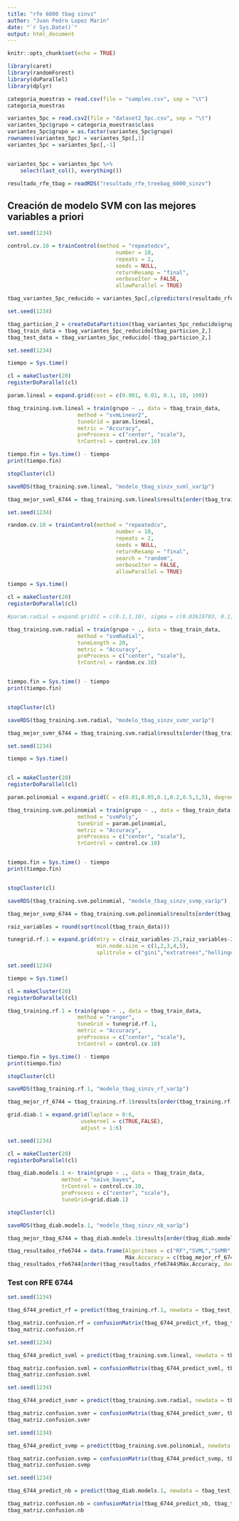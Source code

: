 ```yaml
---
title: "rfe 6000 tbag sinvz"
author: "Juan Pedro Lopez Marin"
date: "`r Sys.Date()`"
output: html_document
---
```


```r
knitr::opts_chunk$set(echo = TRUE)
```


```r
library(caret)
library(randomForest)
library(doParallel)
library(dplyr)
```

```r
categoria_muestras = read.csv(file = "samples.csv", sep = "\t")
categoria_muestras
```

```r
variantes_5pc = read.csv2(file = "dataset2_5pc.csv", sep = "\t")
variantes_5pc$grupo = categoria_muestras$class
variantes_5pc$grupo = as.factor(variantes_5pc$grupo)
rownames(variantes_5pc) = variantes_5pc[,1]
variantes_5pc = variantes_5pc[,-1]


variantes_5pc = variantes_5pc %>%
    select(last_col(), everything())

```

```r
resultado_rfe_tbag = readRDS("resultado_rfe_treebag_6000_sinzv")
```
























## Creación de modelo SVM con las mejores variables a priori

```r
set.seed(1234)

control.cv.10 = trainControl(method = "repeatedcv", 
                                  number = 10,
                                  repeats = 2,
                                  seeds = NULL, 
                                  returnResamp = "final",
                                  verboseIter = FALSE,
                                  allowParallel = TRUE)
```

```r
tbag_variantes_5pc_reducido = variantes_5pc[,c(predictors(resultado_rfe_tbag),"grupo")]
```

```r
set.seed(1234)

tbag_particion_2 = createDataPartition(tbag_variantes_5pc_reducido$grupo, p=0.85, list = FALSE)
tbag_train_data = tbag_variantes_5pc_reducido[tbag_particion_2,]
tbag_test_data = tbag_variantes_5pc_reducido[-tbag_particion_2,]
```

```r
set.seed(1234)

tiempo = Sys.time()

cl = makeCluster(20)
registerDoParallel(cl)

param.lineal = expand.grid(cost = c(0.001, 0.01, 0.1, 10, 100))

tbag_training.svm.lineal = train(grupo ~ ., data = tbag_train_data,
                      method = "svmLinear2",
                      tuneGrid = param.lineal,
                      metric = "Accuracy",
                      preProcess = c("center", "scale"),
                      trControl = control.cv.10)

tiempo.fin = Sys.time() - tiempo
print(tiempo.fin)

stopCluster(cl)

saveRDS(tbag_training.svm.lineal, "modelo_tbag_sinzv_svml_var1p")
```
```r
tbag_mejor_svml_6744 = tbag_training.svm.lineal$results[order(tbag_training.svm.lineal$results$Accuracy, decreasing = TRUE),][1,]["Accuracy"]
```

```r
set.seed(1234)

random.cv.10 = trainControl(method = "repeatedcv", 
                                  number = 10,
                                  repeats = 2,
                                  seeds = NULL, 
                                  returnResamp = "final",
                                  search = "random",
                                  verboseIter = FALSE,
                                  allowParallel = TRUE)

tiempo = Sys.time()

cl = makeCluster(20)
registerDoParallel(cl)

#param.radial = expand.grid(C = c(0.1,1,10), sigma = c(0.03619703, 0.1, 1))

tbag_training.svm.radial = train(grupo ~ ., data = tbag_train_data,
                      method = "svmRadial",
                      tuneLength = 20,
                      metric = "Accuracy",
                      preProcess = c("center", "scale"),
                      trControl = random.cv.10)


tiempo.fin = Sys.time() - tiempo
print(tiempo.fin)


stopCluster(cl)

saveRDS(tbag_training.svm.radial, "modelo_tbag_sinzv_svmr_var1p")
```

```r
tbag_mejor_svmr_6744 = tbag_training.svm.radial$results[order(tbag_training.svm.radial$results$Accuracy, decreasing = TRUE),][1,]["Accuracy"]
```

```r
set.seed(1234)

tiempo = Sys.time()


cl = makeCluster(20)
registerDoParallel(cl)

param.polinomial = expand.grid(C = c(0.01,0.05,0.1,0.2,0.5,1,5), degree = c(1,2,3), scale = c(0.01,0.1,1))

tbag_training.svm.polinomial = train(grupo ~ ., data = tbag_train_data,
                      method = "svmPoly",
                      tuneGrid = param.polinomial,
                      metric = "Accuracy",
                      preProcess = c("center", "scale"),
                      trControl = control.cv.10)


tiempo.fin = Sys.time() - tiempo
print(tiempo.fin)


stopCluster(cl)

saveRDS(tbag_training.svm.polinomial, "modelo_tbag_sinzv_svmp_var1p")
```

```r
tbag_mejor_svmp_6744 = tbag_training.svm.polinomial$results[order(tbag_training.svm.polinomial$results$Accuracy, decreasing = TRUE),][1,]["Accuracy"]
```

```r
raiz_variables = round(sqrt(ncol(tbag_train_data)))

tunegrid.rf.1 = expand.grid(mtry = c(raiz_variables-25,raiz_variables-20,raiz_variables-10,raiz_variables-5 ,raiz_variables,raiz_variables+10, raiz_variables+30, raiz_variables+50, raiz_variables+70),
                            min.node.size = c(1,2,3,4,5),
                            splitrule = c("gini","extratrees","hellinger"))

set.seed(1234)

tiempo = Sys.time()

cl = makeCluster(20)
registerDoParallel(cl)

tbag_training.rf.1 = train(grupo ~ ., data = tbag_train_data,
                      method = "ranger",
                      tuneGrid = tunegrid.rf.1,
                      metric = "Accuracy",
                      preProcess = c("center", "scale"),
                      trControl = control.cv.10)

tiempo.fin = Sys.time() - tiempo
print(tiempo.fin)

stopCluster(cl)

saveRDS(tbag_training.rf.1, "modelo_tbag_sinzv_rf_var1p")

```

```r
tbag_mejor_rf_6744 = tbag_training.rf.1$results[order(tbag_training.rf.1$results$Accuracy, decreasing = TRUE),][1,]["Accuracy"]
```

```r
grid.diab.1 = expand.grid(laplace = 0:6,
                       usekernel = c(TRUE,FALSE),
                       adjust = 1:6)

set.seed(1234)

cl = makeCluster(20)
registerDoParallel(cl)

tbag_diab.models.1 <- train(grupo ~ ., data = tbag_train_data, 
                 method = "naive_bayes",
                 trControl = control.cv.10,
                 preProcess = c("center", "scale"),
                 tuneGrid=grid.diab.1)

stopCluster(cl)

saveRDS(tbag_diab.models.1, "modelo_tbag_sinzv_nb_var1p")
```

```r
tbag_mejor_tbag_6744 = tbag_diab.models.1$results[order(tbag_diab.models.1$results$Accuracy, decreasing = TRUE),][1,]["Accuracy"]
```

```r
tbag_resultados_rfe6744 = data.frame(Algoritmos = c("RF","SVML","SVMR","SVMP","NB"),
                                     Máx.Accuracy = c(tbag_mejor_rf_6744$Accuracy, tbag_mejor_svml_6744$Accuracy, tbag_mejor_svmr_6744$Accuracy, tbag_mejor_svmp_6744$Accuracy, tbag_mejor_tbag_6744$Accuracy))
tbag_resultados_rfe6744[order(tbag_resultados_rfe6744$Máx.Accuracy, decreasing = TRUE),]
```

### Test con RFE 6744

```r
set.seed(1234)

tbag_6744_predict_rf = predict(tbag_training.rf.1, newdata = tbag_test_data)

tbag_matriz.confusion.rf = confusionMatrix(tbag_6744_predict_rf, tbag_test_data$grupo)
tbag_matriz.confusion.rf
```
```r
set.seed(1234)

tbag_6744_predict_svml = predict(tbag_training.svm.lineal, newdata = tbag_test_data)

tbag_matriz.confusion.svml = confusionMatrix(tbag_6744_predict_svml, tbag_test_data$grupo)
tbag_matriz.confusion.svml
```
```r
set.seed(1234)

tbag_6744_predict_svmr = predict(tbag_training.svm.radial, newdata = tbag_test_data)

tbag_matriz.confusion.svmr = confusionMatrix(tbag_6744_predict_svmr, tbag_test_data$grupo)
tbag_matriz.confusion.svmr
```
```r
set.seed(1234)

tbag_6744_predict_svmp = predict(tbag_training.svm.polinomial, newdata = tbag_test_data)

tbag_matriz.confusion.svmp = confusionMatrix(tbag_6744_predict_svmp, tbag_test_data$grupo)
tbag_matriz.confusion.svmp
```

```r
set.seed(1234)

tbag_6744_predict_nb = predict(tbag_diab.models.1, newdata = tbag_test_data)

tbag_matriz.confusion.nb = confusionMatrix(tbag_6744_predict_nb, tbag_test_data$grupo)
tbag_matriz.confusion.nb
``` 

